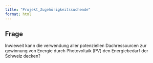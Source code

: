 ```yaml
---
title: "Projekt_Zugehörigkeitssuchende"
format: html
---
```


## Frage
Inwieweit kann die verwendung aller potenziellen Dachressourcen zur gewinnung von Energie durch Photovoltaik (PV) den Energiebedarf der Schweiz decken?
